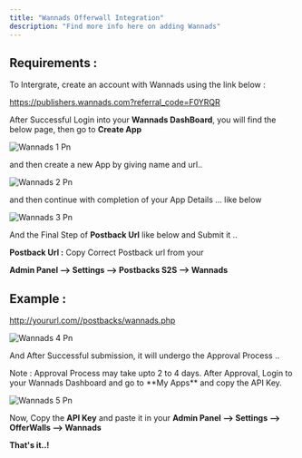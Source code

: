 ```yaml
---
title: "Wannads Offerwall Integration"
description: "Find more info here on adding Wannads"
---
```


## Requirements :

To Intergrate, create an account with Wannads using the link below :

https://publishers.wannads.com?referral_code=F0YRQR

After Successful Login into your **Wannads DashBoard**, you will find the below page, then go to **Create App**

![Wannads 1 Pn](/images/wannads_1.png)

and then create a new App by giving name and url..

![Wannads 2 Pn](/images/wannads_2.png)

and then continue with completion of your App Details ... like below

![Wannads 3 Pn](/images/wannads_3.png)

And the Final Step of **Postback Url** like below and Submit it ..

**Postback Url :** Copy Correct Postback url from your

**Admin Panel –\> Settings –\> Postbacks S2S –\> Wannads**

## Example :

http://yoururl.com//postbacks/wannads.php

![Wannads 4 Pn](/images/wannads_4.png)

And After Successful submission, it will undergo the Approval Process ..

<Check>
  Note : Approval Process may take upto 2 to 4 days. After Approval, Login to your Wannads Dashboard and go to **My Apps** and copy the API Key.
</Check>

![Wannads 5 Pn](/images/wannads_5.png)

Now, Copy the **API Key** and paste it in your **Admin Panel --\> Settings --\> OfferWalls --\> Wannads**

**​That's it..\!**